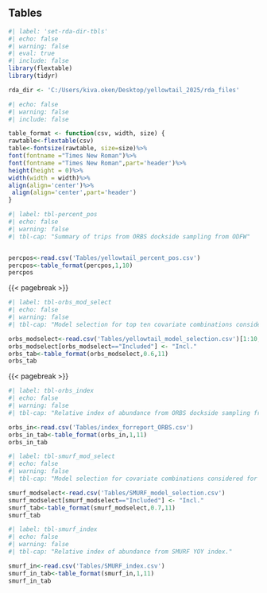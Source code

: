 ## Tables 
 
```r
#| label: 'set-rda-dir-tbls'
#| echo: false 
#| warning: false 
#| eval: true 
#| include: false
library(flextable)
library(tidyr)

rda_dir <- 'C:/Users/kiva.oken/Desktop/yellowtail_2025/rda_files'
``` 

```r
#| echo: false 
#| warning: false 
#| include: false

table_format <- function(csv, width, size) {
rawtable<-flextable(csv)
table<-fontsize(rawtable, size=size)%>%
font(fontname ="Times New Roman")%>%
font(fontname ="Times New Roman",part='header')%>%
height(height = 0)%>%
width(width = width)%>%
align(align='center')%>%
 align(align='center',part='header')
}

```
<!-- Needs Alt text -->
```r
#| label: tbl-percent_pos
#| echo: false 
#| warning: false 
#| tbl-cap: "Summary of trips from ORBS dockside sampling from ODFW"


percpos<-read.csv('Tables/yellowtail_percent_pos.csv')
percpos<-table_format(percpos,1,10)
percpos

```

{{< pagebreak >}}

::: {.landscape}
<!-- Needs Alt text -->
```r
#| label: tbl-orbs_mod_select
#| echo: false 
#| warning: false 
#| tbl-cap: "Model selection for top ten covariate combinations considered for the ORBS index"

orbs_modselect<-read.csv('Tables/yellowtail_model_selection.csv')[1:10,]
orbs_modselect[orbs_modselect=="Included"] <- "Incl."
orbs_tab<-table_format(orbs_modselect,0.6,11)
orbs_tab

```

:::

{{< pagebreak >}}
<!-- Needs Alt text -->
```r
#| label: tbl-orbs_index
#| echo: false 
#| warning: false 
#| tbl-cap: "Relative index of abundance from ORBS dockside sampling from ODFW."

orbs_in<-read.csv('Tables/index_forreport_ORBS.csv')
orbs_in_tab<-table_format(orbs_in,1,11)
orbs_in_tab

```
<!-- Needs Alt text -->
```r
#| label: tbl-smurf_mod_select
#| echo: false 
#| warning: false 
#| tbl-cap: "Model selection for covariate combinations considered for the SMURF YOY index"

smurf_modselect<-read.csv('Tables/SMURF_model_selection.csv')
smurf_modselect[smurf_modselect=="Included"] <- "Incl."
smurf_tab<-table_format(smurf_modselect,0.7,11)
smurf_tab

```
<!-- Needs Alt text -->
```r
#| label: tbl-smurf_index
#| echo: false 
#| warning: false 
#| tbl-cap: "Relative index of abundance from SMURF YOY index."

smurf_in<-read.csv('Tables/SMURF_index.csv')
smurf_in_tab<-table_format(smurf_in,1,11)
smurf_in_tab

```
